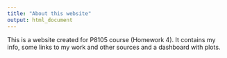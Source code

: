 ```yaml
---
title: "About this website"
output: html_document
---
```


This is a website created for P8105 course (Homework 4). It contains my info, some links to my work and other sources and a dashboard with plots.
